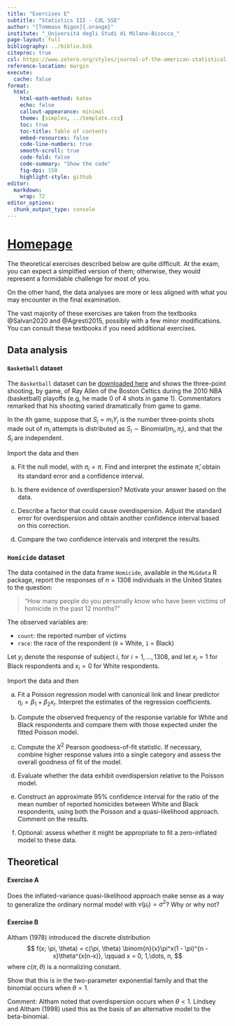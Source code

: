 ```yaml
---
title: "Exercises E"
subtitle: "Statistics III - CdL SSE"
author: "[Tommaso Rigon]{.orange}"
institute: "_Università degli Studi di Milano-Bicocca_"
page-layout: full
bibliography: ../biblio.bib
citeproc: true
csl: https://www.zotero.org/styles/journal-of-the-american-statistical-association
reference-location: margin
execute:
  cache: false
format:
  html:
    html-math-method: katex
    echo: false
    callout-appearance: minimal
    theme: [simplex, ../template.css]
    toc: true
    toc-title: Table of contents
    embed-resources: false
    code-line-numbers: true
    smooth-scroll: true
    code-fold: false
    code-summary: "Show the code"
    fig-dpi: 150
    highlight-style: github
editor: 
  markdown: 
    wrap: 72
editor_options: 
  chunk_output_type: console
---
```


# [Homepage](../index.html)

The theoretical exercises described below are quite [difficult]{.orange}. At the [exam]{.blue}, you can expect a [simplified version]{.blue} of them; otherwise, they would represent a formidable challenge for most of you.

On the other hand, the data analyses are more or less aligned with what you may encounter in the final examination.

:::callout-tip
The vast majority of these exercises are taken from the textbooks @Salvan2020 and @Agresti2015, possibly with a few minor modifications. You can consult these textbooks if you need additional exercises.
:::

## Data analysis

:::{.callout-note collapse=true}
#### `Basketball` dataset

The `Basketball` dataset can be [downloaded here](../data/Basketball.dat) and shows the three-point shooting, by game, of Ray Allen of the Boston Celtics during the 2010 NBA (basketball) playoffs (e.g, he made $0$ of $4$ shots in game $1$). Commentators remarked that his shooting varied dramatically from game to game.

In the $i$th game, suppose that $S_i = m_i Y_i$ is the number three-points shots made out of $m_i$ attempts is distributed as $S_i \sim \text{Binomial}(m_i, \pi_i)$, and that the $S_i$ are independent.

Import the data and then

(a) Fit the null model, with $\pi_i = \pi$. Find and interpret the estimate $\hat{\pi}$, obtain its standard error and a confidence interval.

(b) Is there evidence of overdispersion? Motivate your answer based on the data. 

(b) Describe a factor that could cause [overdispersion]{.blue}. Adjust the standard error for overdispersion and obtain another confidence interval based on this correction.

(c) Compare the two confidence intervals and interpret the results. 

:::

:::{.callout-note collapse=true}
### `Homicide` dataset

The data contained in the data frame `Homicide`, available in the `MLGdata` R package, report the responses of $n = 1308$ individuals in the United States to the question:

> "How many people do you personally know who have been victims of homicide in the past 12 months?"

The observed variables are:

- `count`: the reported number of victims  
- `race`: the race of the respondent (`0` = White, `1` = Black)

Let $y_i$ denote the response of subject $i$, for $i = 1, \dots, 1308$, and let $x_i = 1$ for Black respondents and $x_i = 0$ for White respondents.

Import the data and then

(a) Fit a Poisson regression model with canonical link and linear predictor  $\eta_i = \beta_1 + \beta_2 x_i$. Interpret the estimates of the regression coefficients.

(b) Compute the observed frequency of the response variable for White and Black respondents and compare them with those expected under the fitted Poisson model.

(c) Compute the $X^2$ Pearson goodness-of-fit statistic. If necessary, combine higher response values into a single category and assess the overall goodness of fit of the model.

(d) Evaluate whether the data exhibit [overdispersion]{.orange} relative to the Poisson model.

(f) Construct an approximate 95% confidence interval for the ratio of the mean number of reported homicides between White and Black respondents, using both the Poisson and a quasi-likelihood approach. Comment on the results.

(g) [Optional]{.orange}: assess whether it might be appropriate to fit a [zero-inflated]{.blue} model to these data.
:::


## Theoretical

:::{.callout-note collapse=true}
#### Exercise A

Does the inflated-variance quasi-likelihood approach make sense as a way to generalize the ordinary normal model with $v(\mu_i) = \sigma^2$? Why or why not?

:::

:::{.callout-note collapse=true}
#### Exercise B

Altham (1978) introduced the discrete distribution
$$
f(x; \pi, \theta) = c(\pi, \theta) \binom{n}{x}\pi^x(1 - \pi)^{n - x}\theta^{x(n-x)}, \qquad x = 0, 1,\dots, n,
$$
where $c(\pi, \theta)$ is a normalizing constant. 

Show that this is in the two-parameter exponential family and that the binomial occurs when $\theta = 1$. 

[Comment]{.blue}: Altham noted that overdispersion occurs when $\theta < 1$. Lindsey and Altham (1998) used this as the basis of an alternative model to the beta-binomial.
:::

